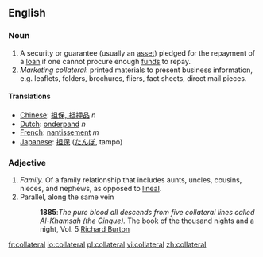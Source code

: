 ==English==

===Noun===
#A security or guarantee (usually an [[asset]]) pledged for the repayment of a [[loan]] if one cannot procure enough [[fund]]s to repay.
#''Marketing collateral'': printed materials to present business information, e.g. leaflets, folders, brochures, fliers, fact sheets, direct mail pieces.

====Translations====
*[[Chinese]]: [[担保, 抵押品]] ''n''
*[[Dutch]]: [[onderpand]] ''n''
*[[French]]: [[nantissement]] ''m''
*[[Japanese]]: [[担保]] ([[たんぽ]], tampo)

===Adjective===

#''Family.'' Of a family relationship that includes aunts, uncles, cousins, nieces, and nephews, as opposed to [[lineal]].
#Parallel, along the same vein
#:'''1885''':''The pure blood all descends from five collateral lines called Al-Khamsah (the Cinque).'' The book of the thousand nights and a night, Vol. 5 [[w:Richard Francis Burton|Richard Burton]]

[[fr:collateral]]
[[io:collateral]]
[[pl:collateral]]
[[vi:collateral]]
[[zh:collateral]]